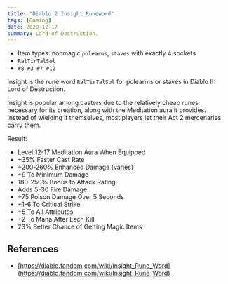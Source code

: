 ```yaml
---
title: "Diablo 2 Insight Runeword"
tags: [Gaming]
date: 2020-12-17
summary: Lord of Destruction.
---
```


- Item types: nonmagic `polearms`, `staves` with exactly 4 sockets
- `RalTirTalSol`
- `#8 #3 #7 #12`



Insight is the rune word `RalTirTalSol` for polearms or staves in Diablo II:
Lord of Destruction.

Insight is popular among casters due to the relatively cheap runes necessary for its creation, along with the Meditation aura it provides. Instead of wielding it themselves, most players let their Act 2 mercenaries carry them.

Result:

- Level 12-17 Meditation Aura When Equipped
- +35% Faster Cast Rate
- +200-260% Enhanced Damage (varies)
- +9 To Minimum Damage
- 180-250% Bonus to Attack Rating
- Adds 5-30 Fire Damage
- +75 Poison Damage Over 5 Seconds
- +1-6 To Critical Strike
- +5 To All Attributes
- +2 To Mana After Each Kill
- 23% Better Chance of Getting Magic Items

## References

- [https://diablo.fandom.com/wiki/Insight_Rune_Word](https://diablo.fandom.com/wiki/Insight_Rune_Word)